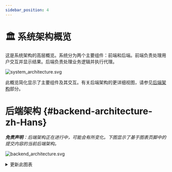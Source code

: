 ---
sidebar_position: 4
---

# 🏛️ 系统架构概览

这是系统架构的高层概览。系统分为两个主要组件：前端和后端。前端负责处理用户交互并显示结果。后端负责处理业务逻辑并执行代理。

![system_architecture.svg](/img/system_architecture.svg)

此概览简化显示了主要组件及其交互。有关后端架构的更详细视图，请参见[后端架构](#backend-architecture-zh-Hans)部分。

# 后端架构 {#backend-architecture-zh-Hans}

_**免责声明**：后端架构正在进行中，可能会有所变化。下图显示了基于图表页脚中的提交内容的当前后端架构。_

![backend_architecture.svg](/img/backend_architecture.svg)

<details>
  <summary>更新此图表</summary>
  <div>
    后端架构图的生成部分是自动化的。
    图表是使用 py2puml 工具从代码中的类型提示生成的。
    然后人工审核、调整并导出为 PNG 和 SVG。

    ## 前提条件

    - 能运行 python 环境，其中 openhands 可以执行（根据存储库根目录中的 README.md 文件中的说明）
    - 安装了 [py2puml](https://github.com/lucsorel/py2puml)

## 步骤

1.  通过从存储库根目录运行以下命令自动生成图表：
    `py2puml openhands openhands > docs/architecture/backend_architecture.puml`

2.  在 PlantUML 编辑器中打开生成的文件，例如使用 PlantUML 扩展的 Visual Studio Code 或 [PlantText](https://www.planttext.com/)

3.  审查生成的 PUML 并对图表进行所有必要的调整（添加缺失部分、修正错误、改进定位）。
    _py2puml 根据代码中的类型提示创建图表，因此缺失或不正确的类型提示可能导致图表不完整或不正确。_

4.  审查新旧图表之间的差异，并手动检查更改是否正确。
    _确保不移除过去手动添加到图表中的和仍然相关的部分。_

5.  将用于生成图表的提交哈希添加到图表页脚。

6.  将图表导出为 PNG 和 SVG 文件，并替换 `docs/architecture` 目录中的现有图表。这可以通过（例如 [PlantText](https://www.planttext.com/)）完成。

  </div>
</details>
